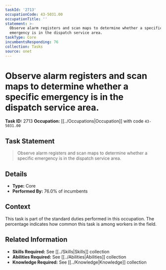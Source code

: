 ```yaml
---
taskId: '2713'
occupationCode: 43-5031.00
occupationTitle: ''
statement: >-
  Observe alarm registers and scan maps to determine whether a specific
  emergency is in the dispatch service area.
taskType: Core
incumbentsResponding: 76
collection: Tasks
source: onet
---
```

# Observe alarm registers and scan maps to determine whether a specific emergency is in the dispatch service area.

**Task ID:** 2713
**Occupation:** [[../Occupations|Occupation]] with code `43-5031.00`

## Task Statement

> Observe alarm registers and scan maps to determine whether a specific emergency is in the dispatch service area.

## Details

- **Type:** Core
- **Performed By:** 76.0% of incumbents

## Context

This task is part of the standard duties performed in this occupation. The percentage indicates how common this task is among workers in the field.

## Related Information

- **Skills Required:** See [[../Skills|Skills]] collection
- **Abilities Required:** See [[../Abilities|Abilities]] collection
- **Knowledge Required:** See [[../Knowledge|Knowledge]] collection
